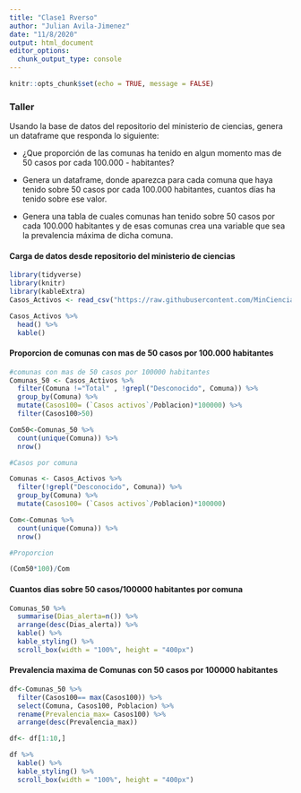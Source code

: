 ```yaml
---
title: "Clase1 Rverso"
author: "Julian Avila-Jimenez"
date: "11/8/2020"
output: html_document
editor_options: 
  chunk_output_type: console
---
```


```r
knitr::opts_chunk$set(echo = TRUE, message = FALSE)
```


### Taller

Usando la base de datos del repositorio del ministerio de ciencias, genera un dataframe que responda lo siguiente:

- ¿Que proporción de las comunas ha tenido en algun momento mas de 50 casos por cada 100.000 - habitantes?

- Genera un dataframe, donde aparezca para cada comuna que haya tenido sobre 50 casos por cada 100.000 habitantes, cuantos días ha tenido sobre ese valor.

- Genera una tabla de cuales comunas han tenido sobre 50 casos por cada 100.000 habitantes y de esas comunas crea una variable que sea la prevalencia máxima de dicha comuna.

#### Carga de datos desde repositorio del ministerio de ciencias
```r
library(tidyverse)
library(knitr)
library(kableExtra)
Casos_Activos <- read_csv("https://raw.githubusercontent.com/MinCiencia/Datos-COVID19/master/output/producto19/CasosActivosPorComuna_std.csv")

Casos_Activos %>%
  head() %>% 
  kable()
```

#### Proporcion de comunas con mas de 50 casos por 100.000 habitantes
```r
#comunas con mas de 50 casos por 100000 habitantes
Comunas_50 <- Casos_Activos %>% 
  filter(Comuna !="Total" , !grepl("Desconocido", Comuna)) %>% 
  group_by(Comuna) %>% 
  mutate(Casos100= (`Casos activos`/Poblacion)*100000) %>%  
  filter(Casos100>50)

Com50<-Comunas_50 %>% 
  count(unique(Comuna)) %>% 
  nrow()

#Casos por comuna

Comunas <- Casos_Activos %>%
  filter(!grepl("Desconocido", Comuna)) %>% 
  group_by(Comuna) %>% 
  mutate(Casos100= (`Casos activos`/Poblacion)*100000)

Com<-Comunas %>% 
  count(unique(Comuna)) %>%
  nrow()

#Proporcion

(Com50*100)/Com
```

#### Cuantos dias sobre 50 casos/100000 habitantes por comuna

```r

Comunas_50 %>% 
  summarise(Dias_alerta=n()) %>% 
  arrange(desc(Dias_alerta)) %>% 
  kable() %>% 
  kable_styling() %>%
  scroll_box(width = "100%", height = "400px")
```

#### Prevalencia maxima de Comunas con 50 casos por 100000 habitantes

```r
df<-Comunas_50 %>% 
  filter(Casos100== max(Casos100)) %>% 
  select(Comuna, Casos100, Poblacion) %>% 
  rename(Prevalencia_max= Casos100) %>% 
  arrange(desc(Prevalencia_max))

df<- df[1:10,]

df %>% 
  kable() %>% 
  kable_styling() %>%
  scroll_box(width = "100%", height = "400px")
```


